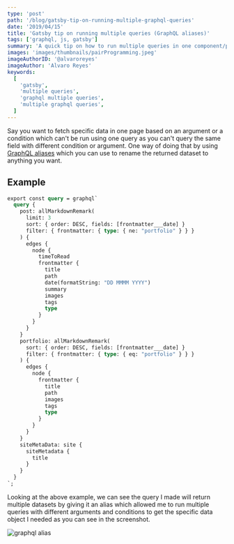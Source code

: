 ```yaml
---
type: 'post'
path: '/blog/gatsby-tip-on-running-multiple-graphql-queries'
date: '2019/04/15'
title: 'Gatsby tip on running multiple queries (GraphQL aliases)'
tags: ['graphql, js, gatsby']
summary: 'A quick tip on how to run multiple queries in one component/page using graphql aliases'
images: 'images/thumbnails/pairProgramming.jpeg'
imageAuthorID: '@alvaroreyes'
imageAuthor: 'Alvaro Reyes'
keywords:
  [
    'gatsby',
    'multiple queries',
    'graphql multiple queries',
    'multiple graphql queries',
  ]
---
```


Say you want to fetch specific data in one page based on an argument or a condition which can't be run using one query as you can't query the same field with different condition or argument. One way of doing that by using [GraphQL aliases](https://graphql.org/learn/queries/#aliases) which you can use to rename the returned dataset to anything you want.

## Example

```graphql
export const query = graphql`
  query {
    post: allMarkdownRemark(
      limit: 3
      sort: { order: DESC, fields: [frontmatter___date] }
      filter: { frontmatter: { type: { ne: "portfolio" } } }
    ) {
      edges {
        node {
          timeToRead
          frontmatter {
            title
            path
            date(formatString: "DD MMMM YYYY")
            summary
            images
            tags
            type
          }
        }
      }
    }
    portfolio: allMarkdownRemark(
      sort: { order: DESC, fields: [frontmatter___date] }
      filter: { frontmatter: { type: { eq: "portfolio" } } }
    ) {
      edges {
        node {
          frontmatter {
            title
            path
            images
            tags
            type
          }
        }
      }
    }
    siteMetaData: site {
      siteMetadata {
        title
      }
    }
  }
`;
```

Looking at the above example, we can see the query I made will return multiple datasets by giving it an alias which allowed me to run multiple queries with different arguments and conditions to get the specific data object I needed as you can see in the screenshot.

![graphql alias](./graphql-alias.jpg)
